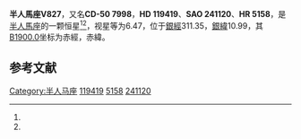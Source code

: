 {{Starbox begin
| name = 半人馬座V827
}}
{{Starbox observe
| epoch = [[J2000.0|J2000.0]]
| constell = [[半人馬座|半人馬座]]<ref name=SIMBAD>{{cite web
 | url=http://simbad.u-strasbg.fr/simbad/sim-id?Ident=HR+5158
 | title=Pulsating variable Star
 | publisher=Centre de Données astronomiques de Strasbourg
 | work=SIMBAD
 | accessdate=2012-07-13
 | archive-date=2016-03-17
 | archive-url=https://web.archive.org/web/20160317052507/http://simbad.u-strasbg.fr/simbad/sim-id?Ident=HR+5158
 | dead-url=no
 }}</ref><ref name=DATA>{{cite web
 | url=http://vizier.u-strasbg.fr/viz-bin/VizieR-5?-out.add=.&-source=5050&-corr=PK=HR&-out.max=9999&HR=5158
 | title=VizieR Detailed Page
 | accessdate=2012-07-13
 | archive-date=2016-03-04
 | archive-url=https://web.archive.org/web/20160304141808/http://vizier.u-strasbg.fr/viz-bin/VizieR-5?-out.add=.&-source=5050&-corr=PK=HR&-out.max=9999&HR=5158
 | dead-url=no
 }}</ref>
| 星官 = 
| ra = {{RA|13|44|15.9}}<ref name=SIMBAD /><ref name=DATA />
| dec = {{DEC|-51|0|47}}<ref name=SIMBAD /><ref name=DATA />
| appmag_v = 6.47<ref name=SIMBAD /><ref name=DATA />
}}
{{Starbox character
| class = A0pSiCr<ref name=SIMBAD /><ref name=DATA />
| b-v = -0.13<ref name=SIMBAD /><ref name=DATA />
| u-b = <ref name=SIMBAD /><ref name=DATA />
| r-i = <ref name=SIMBAD /><ref name=DATA />
| variable = 
}}
{{Starbox astrometry
| radial_v = 
| prop_mo_ra = 9
| parallax = 
| p_error = 
}}
{{Starbox catalog
| names =CD-50 7998，[[SAO星表|SAO]] 241120，[[HD星表|HD]] 119419，[[HR星表|HR]] 5158}}
{{Starbox reference |Simbad=HR+5158}}
{{Starbox end}}

'''半人馬座V827'''，又名'''CD-50 7998'''，'''HD 119419'''、'''SAO 241120'''、'''HR 5158'''，是[[半人馬座|半人馬座]]的一颗恒星<ref name=SIMBAD /><ref name=DATA />，视星等为6.47，位于[[銀道座標系|銀經]]311.35，[[銀道座標系|銀緯]]10.99，其[[B1900.0|B1900.0]]坐标为赤經{{RA|13|37|59}}，赤緯{{DEC|-50|10.99|30}}。

== 参考文献 ==
{{reflist}}

{{star-stub}}

{{半人馬座恒星}}
[[Category:半人马座|Category:半人马座]]
[[Category:HD和HDE天體|119419]]
[[Category:HR天體|5158]]
[[Category:SAO天體|241120]]